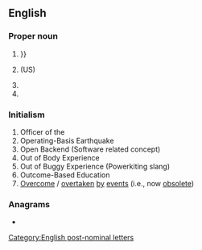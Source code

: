 {{also|obe|obe-|o bé}}
==English==

===Proper noun===
{{en-proper noun}}

# {{initialism of|Office of [[bilingual|Bilingual]] Education}}}}
# {{initialism of|{{w|Office of [[business|Business]] Economics}}}} (US)
# {{initialism of|{{w|[[Oregon]] Board of Education}}}}
# {{initialism of|{{w|[[Ottawa]] Board Of Education}}}}

===Initialism===
{{rfc-header|Initialism}}
{{head|en|initialism}}

# Officer of the {{w|Order of the British Empire}}
# Operating-Basis Earthquake
# Open Backend (Software related concept)
# Out of Body Experience
# Out of Buggy Experience (Powerkiting slang)
# Outcome-Based Education
# [[overcome|Overcome]] / [[overtaken]] [[by]] [[events]] (i.e., now [[obsolete]])

===Anagrams===
* {{anagrams|en|a=beo|BEO|BOE|BoE|Boe|EOB|OEB}}

[[Category:English post-nominal letters]]